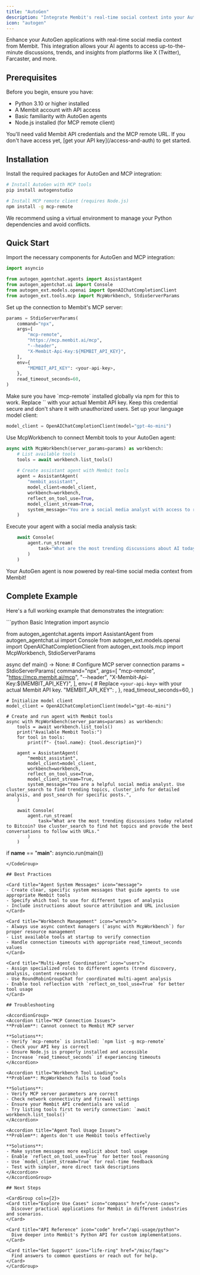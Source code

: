 ```yaml
---
title: "AutoGen"
description: "Integrate Membit's real-time social context into your AutoGen agents and multi-agent systems using MCP tools."
icon: "autogen"
---
```


Enhance your AutoGen applications with real-time social media context from Membit. This integration allows your AI agents to access up-to-the-minute discussions, trends, and insights from platforms like X (Twitter), Farcaster, and more.

## Prerequisites

Before you begin, ensure you have:

- Python 3.10 or higher installed
- A Membit account with API access
- Basic familiarity with AutoGen agents
- Node.js installed (for MCP remote client)

<Warning>
You'll need valid Membit API credentials and the MCP remote URL. If you don't have access yet, [get your API key](/access-and-auth) to get started.
</Warning>

## Installation

Install the required packages for AutoGen and MCP integration:

```bash
# Install AutoGen with MCP tools
pip install autogenstudio

# Install MCP remote client (requires Node.js)
npm install -g mcp-remote
```

<Tip>
We recommend using a virtual environment to manage your Python dependencies and avoid conflicts.
</Tip>

## Quick Start

<Steps>
<Step title="Import required modules">
Import the necessary components for AutoGen and MCP integration:

```python
import asyncio

from autogen_agentchat.agents import AssistantAgent
from autogen_agentchat.ui import Console
from autogen_ext.models.openai import OpenAIChatCompletionClient
from autogen_ext.tools.mcp import McpWorkbench, StdioServerParams
```
</Step>

<Step title="Configure MCP server parameters">
Set up the connection to Membit's MCP server:

```python
params = StdioServerParams(
    command="npx",
    args=[
        "mcp-remote",
        "https://mcp.membit.ai/mcp",
        "--header",
        "X-Membit-Api-Key:${MEMBIT_API_KEY}",
    ],
    env={
        "MEMBIT_API_KEY": <your-api-key>,
    },
    read_timeout_seconds=60,
)
```

<Note>
Make sure you have `mcp-remote` installed globally via npm for this to work.
</Note>

<Warning>
Replace `<your-api-key>` with your actual Membit API key. Keep this credential secure and don't share it with unauthorized users.
</Warning>
</Step>

<Step title="Initialize your model client">
Set up your language model client:

```python
model_client = OpenAIChatCompletionClient(model="gpt-4o-mini")
```
</Step>

<Step title="Create your Membit-powered agent">
Use McpWorkbench to connect Membit tools to your AutoGen agent:

```python
async with McpWorkbench(server_params=params) as workbench:
    # List available tools
    tools = await workbench.list_tools()
    
    # Create assistant agent with Membit tools
    agent = AssistantAgent(
        "membit_assistant",
        model_client=model_client,
        workbench=workbench,
        reflect_on_tool_use=True,
        model_client_stream=True,
        system_message="You are a social media analyst with access to real-time data. Use Membit tools to analyze trending discussions and provide insights.",
    )
```
</Step>

<Step title="Run your agent">
Execute your agent with a social media analysis task:

```python
    await Console(
        agent.run_stream(
            task="What are the most trending discussions about AI today? Use cluster_search to find hot topics and provide insights with URLs."
        )
    )
```

<Check>
Your AutoGen agent is now powered by real-time social media context from Membit!
</Check>
</Step>
</Steps>

## Complete Example

Here's a full working example that demonstrates the integration:

<CodeGroup>
```python Basic Integration
import asyncio

from autogen_agentchat.agents import AssistantAgent
from autogen_agentchat.ui import Console
from autogen_ext.models.openai import OpenAIChatCompletionClient
from autogen_ext.tools.mcp import McpWorkbench, StdioServerParams

async def main() -> None:
    # Configure MCP server connection
    params = StdioServerParams(
        command="npx",
        args=[
            "mcp-remote",
            "https://mcp.membit.ai/mcp",
            "--header",
            "X-Membit-Api-Key:${MEMBIT_API_KEY}",
        ],
        env={
            # Replace `<your-api-key>` with your actual Membit API key.
            "MEMBIT_API_KEY": <your-api-key>,
        },
        read_timeout_seconds=60,
    )
    
    # Initialize model client
    model_client = OpenAIChatCompletionClient(model="gpt-4o-mini")

    # Create and run agent with Membit tools
    async with McpWorkbench(server_params=params) as workbench:
        tools = await workbench.list_tools()
        print("Available Membit Tools:")
        for tool in tools:
            print(f"- {tool.name}: {tool.description}")
        
        agent = AssistantAgent(
            "membit_assistant",
            model_client=model_client,
            workbench=workbench,
            reflect_on_tool_use=True,
            model_client_stream=True,
            system_message="You are a helpful social media analyst. Use cluster_search to find trending topics, cluster_info for detailed analysis, and post_search for specific posts.",
        )
        
        await Console(
            agent.run_stream(
                task="What are the most trending discussions today related to Bitcoin? Use cluster_search to find hot topics and provide the best conversations to follow with URLs."
            )
        )

if __name__ == "__main__":
    asyncio.run(main())
```
</CodeGroup>

## Best Practices

<Card title="Agent System Messages" icon="message">
- Create clear, specific system messages that guide agents to use appropriate Membit tools
- Specify which tool to use for different types of analysis
- Include instructions about source attribution and URL inclusion
</Card>

<Card title="Workbench Management" icon="wrench">
- Always use async context managers (`async with McpWorkbench`) for proper resource management
- List available tools at startup to verify connection
- Handle connection timeouts with appropriate read_timeout_seconds values
</Card>

<Card title="Multi-Agent Coordination" icon="users">
- Assign specialized roles to different agents (trend discovery, analysis, content research)
- Use RoundRobinGroupChat for coordinated multi-agent analysis
- Enable tool reflection with `reflect_on_tool_use=True` for better tool usage
</Card>

## Troubleshooting

<AccordionGroup>
<Accordion title="MCP Connection Issues">
**Problem**: Cannot connect to Membit MCP server

**Solutions**:
- Verify `mcp-remote` is installed: `npm list -g mcp-remote`
- Check your API key is correct
- Ensure Node.js is properly installed and accessible
- Increase `read_timeout_seconds` if experiencing timeouts
</Accordion>

<Accordion title="Workbench Tool Loading">
**Problem**: McpWorkbench fails to load tools

**Solutions**:
- Verify MCP server parameters are correct
- Check network connectivity and firewall settings
- Ensure your Membit API credentials are valid
- Try listing tools first to verify connection: `await workbench.list_tools()`
</Accordion>

<Accordion title="Agent Tool Usage Issues">
**Problem**: Agents don't use Membit tools effectively

**Solutions**:
- Make system messages more explicit about tool usage
- Enable `reflect_on_tool_use=True` for better tool reasoning
- Use `model_client_stream=True` for real-time feedback
- Test with simpler, more direct task descriptions
</Accordion>
</AccordionGroup>

## Next Steps

<CardGroup cols={2}>
<Card title="Explore Use Cases" icon="compass" href="/use-cases">
  Discover practical applications for Membit in different industries and scenarios.
</Card>

<Card title="API Reference" icon="code" href="/api-usage/python">
  Dive deeper into Membit's Python API for custom implementations.
</Card>

<Card title="Get Support" icon="life-ring" href="/misc/faqs">
  Find answers to common questions or reach out for help.
</Card>
</CardGroup>

